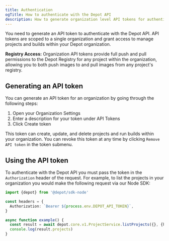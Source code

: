 ```yaml
---
title: Authentication
ogTitle: How to authenticate with the Depot API
description: How to generate organization level API tokens for authenticating to the Depot API
---
```


You need to generate an API token to authenticate with the Depot API. API tokens are scoped to a single organization and grant access to manage projects and builds within your Depot organization.

**Registry Access:** Organization API tokens provide full push and pull permissions to the Depot Registry for any project within the organization, allowing you to both push images to and pull images from any project's registry.

## Generating an API token

You can generate an API token for an organization by going through the following steps:

1. Open your Organization Settings
2. Enter a description for your token under API Tokens
3. Click Create token

This token can create, update, and delete projects and run builds within your organization. You can revoke this token at any time by clicking `Remove API token` in the token submenu.

## Using the API token

To authenticate with the Depot API you must pass the token in the `Authorization` header of the request. For example, to list the projects in your organization you would make the following request via our Node SDK:

```typescript
import {depot} from '@depot/sdk-node'

const headers = {
  Authorization: `Bearer ${process.env.DEPOT_API_TOKEN}`,
}

async function example() {
  const result = await depot.core.v1.ProjectService.listProjects({}, {headers})
  console.log(result.projects)
}
```
